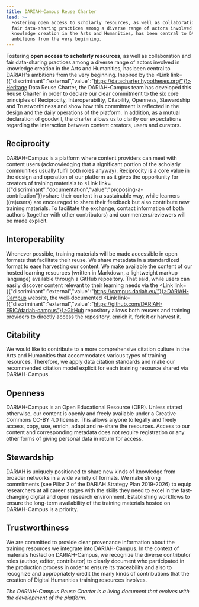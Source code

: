 ```yaml
---
title: DARIAH-Campus Reuse Charter
lead: >-
  Fostering open access to scholarly resources, as well as collaboration and
  fair data-sharing practices among a diverse range of actors involved in
  knowledge creation in the Arts and Humanities, has been central to DARIAH's
  ambitions from the very beginning.
---
```

Fostering **open access to scholarly resources**, as well as collaboration and fair data-sharing practices among a diverse range of actors involved in knowledge creation in the Arts and Humanities, has been central to DARIAH's ambitions from the very beginning. Inspired by the <Link link={{"discriminant":"external","value":"https://datacharter.hypotheses.org/"}}>Heritage Data Reuse Charter</Link>, the DARIAH-Campus team has developed this Reuse Charter in order to declare our clear commitment to the six core principles of Reciprocity, Interoperability, Citability, Openness, Stewardship and Trustworthiness and show how this commitment is reflected in the design and the daily operations of the platform. In addition, as a mutual declaration of goodwill, the charter allows us to clarify our expectations regarding the interaction between content creators, users and curators.

## Reciprocity

DARIAH-Campus is a platform where content providers can meet with content users (acknowledging that a significant portion of the scholarly communities usually fulfil both roles anyway). Reciprocity is a core value in the design and operation of our platform as it gives the opportunity for creators of training materials to <Link link={{"discriminant":"documentation","value":"proposing-a-contribution"}}>share their content</Link> in a sustainable way, while learners ((re)users) are encouraged to share their feedback but also contribute new training materials. To facilitate the exchange, contact information of both authors (together with other contributors) and commenters/reviewers will be made explicit.

## Interoperability

Whenever possible, training materials will be made accessible in open formats that facilitate their reuse. We share metadata in a standardized format to ease harvesting our content. We make available the content of our hosted learning resources (written in Markdown, a lightweight markup language) available through a GitHub repository. That said, while users can easily discover content relevant to their learning needs via the <Link link={{"discriminant":"external","value":"https://campus.dariah.eu/"}}>DARIAH-Campus website</Link>, the well-documented <Link link={{"discriminant":"external","value":"https://github.com/DARIAH-ERIC/dariah-campus"}}>GitHub repository</Link> allows both reusers and training providers to directly access the repository, enrich it, fork it or harvest it.

## Citability

We would like to contribute to a more comprehensive citation culture in the Arts and Humanities that accommodates various types of training resources. Therefore, we apply data citation standards and make our recommended citation model explicit for each training resource shared via DARIAH-Campus.

## Openness

DARIAH-Campus is an Open Educational Resource (OER). Unless stated otherwise, our content is openly and freely available under a Creative Commons CC-BY 4.0 license. This allows anyone to legally and freely access, copy, use, enrich, adapt and re-share the resources. Access to our content and corresponding metadata does not require registration or any other forms of giving personal data in return for access.

## Stewardship

DARIAH is uniquely positioned to share new kinds of knowledge from broader networks in a wide variety of formats. We make strong commitments (see Pillar 2 of the DARIAH Strategy Plan 2019-2026) to equip researchers at all career stages with the skills they need to excel in the fast-changing digital and open research environment. Establishing workflows to ensure the long-term availability of the training materials hosted on DARIAH-Campus is a priority.

## Trustworthiness

We are committed to provide clear provenance information about the training resources we integrate into DARIAH-Campus. In the context of materials hosted on DARIAH-Campus, we recognize the diverse contributor roles (author, editor, contributor) to clearly document who participated in the production process in order to ensure its traceability and also to recognize and appropriately credit the many kinds of contributions that the creation of Digital Humanities training resources involves.

*The DARIAH-Campus Reuse Charter is a living document that evolves with the development of the platform.*
